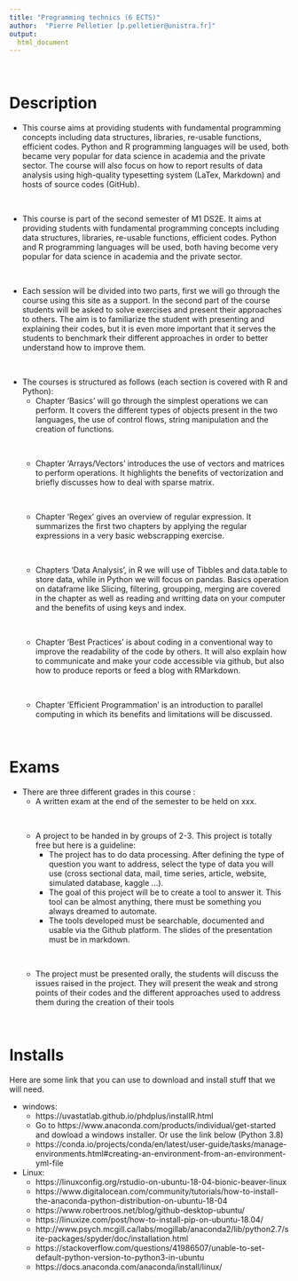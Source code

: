 ```yaml
---
title: "Programming technics (6 ECTS)"
author:  "Pierre Pelletier [p.pelletier@unistra.fr]"
output:
  html_document
---
```


<p>&nbsp;</p>

# Description


- This course  aims at providing students with fundamental programming concepts including data structures, libraries, re-usable functions, efficient codes. 
Python and R programming languages will be used, both became very popular for data science in academia and the private sector. The course will also focus on how to report results of data analysis using high-quality typesetting system (LaTex, Markdown) and hosts of source codes (GitHub).

<p>&nbsp;</p>

- This course is part of the second semester of M1 DS2E. It aims at providing students with fundamental programming concepts including data structures, libraries, re-usable functions, efficient codes.\ Python and R programming languages will be used, both having become very popular for data science in academia and the private sector.

<p>&nbsp;</p>

- Each session will be divided into two parts, first we will go through the course using this site as a support. In the second part of the course students will be asked to solve exercises and present their approaches to others. The aim is to familiarize the student with presenting and explaining their codes, but it is even more important that it serves the students to benchmark their different approaches in order to better understand how to improve them.

<p>&nbsp;</p>

- The courses is structured as follows (each section is covered with R and Python):
     - Chapter 'Basics' will go through the simplest operations we can perform. It covers the different types of objects present in the two languages, the use of control flows, string manipulation and the creation of functions.
    <p>&nbsp;</p>
    - Chapter 'Arrays/Vectors' introduces the use of vectors and matrices to perform operations. It highlights the benefits of vectorization and briefly discusses how to deal with sparse matrix.
    <p>&nbsp;</p>
    - Chapter 'Regex' gives an overview of regular expression. It summarizes the first two chapters by applying the regular expressions in a very basic webscrapping exercise.
    <p>&nbsp;</p>
    - Chapters 'Data Analysis', in R we will use of Tibbles and data.table to store data, while in Python we will focus on pandas. Basics operation on dataframe like Slicing, filtering, groupping, merging are covered in the chapter as well as reading and writting data on your computer and the benefits of using keys and index.
    <p>&nbsp;</p>
    - Chapter 'Best Practices' is about coding in a conventional way to improve the readability of the code by others. It will also explain how to communicate and make your code accessible via github, but also how to produce reports or feed a blog with RMarkdown.
    <p>&nbsp;</p>
    - Chapter 'Efficient Programmation' is an introduction to parallel computing in which its benefits and limitations will be discussed. 

<p>&nbsp;</p>

# Exams 


- There are three different grades in this course :
    - A written exam at the end of the semester to be held on xxx.
<p>&nbsp;</p>
    - A project to be handed in by groups of 2-3. This project is totally free but here is a guideline: 
        - The project has to do data processing. After defining the type of question you want to address, select the type of data you will use (cross sectional data, mail, time series, article, website, simulated database, kaggle ...).
        - The goal of this project will be to create a tool to answer it. This tool can be almost anything, there must be something you always dreamed to automate.
        - The tools developed must be searchable, documented and usable via the Github platform. The slides of the presentation must be in markdown.
<p>&nbsp;</p>
     - The project must be presented orally, the students will discuss the issues raised in the project. They will present the weak and strong points of their codes and the different approaches used to address them during the creation of their tools

<p>&nbsp;</p>


# Installs

Here are some link that you can use to download and install stuff that we will need.


- windows:
    - https://uvastatlab.github.io/phdplus/installR.html
    - Go to https://www.anaconda.com/products/individual/get-started and dowload a windows installer. Or use the link below (Python 3.8)  
    - https://conda.io/projects/conda/en/latest/user-guide/tasks/manage-environments.html#creating-an-environment-from-an-environment-yml-file
    
- Linux:     
    - https://linuxconfig.org/rstudio-on-ubuntu-18-04-bionic-beaver-linux
    - https://www.digitalocean.com/community/tutorials/how-to-install-the-anaconda-python-distribution-on-ubuntu-18-04
    - https://www.robertroos.net/blog/github-desktop-ubuntu/
    - https://linuxize.com/post/how-to-install-pip-on-ubuntu-18.04/
    - http://www.psych.mcgill.ca/labs/mogillab/anaconda2/lib/python2.7/site-packages/spyder/doc/installation.html
    - https://stackoverflow.com/questions/41986507/unable-to-set-default-python-version-to-python3-in-ubuntu
    - https://docs.anaconda.com/anaconda/install/linux/




<!---
update

sudo apt-key adv --keyserver keyserver.ubuntu.com --recv-keys E298A3A825C0D65DFD57CBB651716619E084DAB9
sudo echo "deb http://cran.wustl.edu/bin/linux/ubuntu/xenial/" | sudo tee -a /etc/apt/sources.list
sudo apt update
sudo apt upgrade r-base r-base-dev
sudo apt update
sudo apt upgrade
-->

